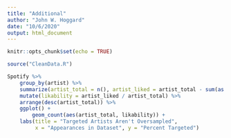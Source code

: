 ```yaml
---
title: "Additional"
author: "John W. Hoggard"
date: "10/6/2020"
output: html_document
---
```


```r
knitr::opts_chunk$set(echo = TRUE)
```

```r
source("CleanData.R")
```


```r
Spotify %>%
    group_by(artist) %>%
    summarize(artist_total = n(), artist_liked = artist_total - sum(as.double(target)-1)) %>%
    mutate(likability = artist_liked / artist_total) %>%
    arrange(desc(artist_total)) %>%
    ggplot() +
        geom_count(aes(artist_total, likability)) +
    labs(title = "Targeted Artists Aren't Oversampled", 
         x = "Appearances in Dataset", y = "Percent Targeted")
```

